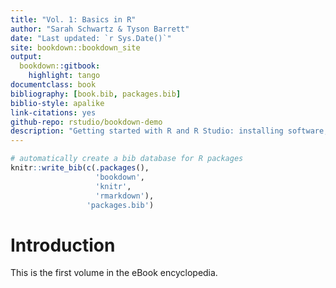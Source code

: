 --- 
title: "Vol. 1: Basics in R"
author: "Sarah Schwartz & Tyson Barrett"
date: "Last updated: `r Sys.Date()`"
site: bookdown::bookdown_site
output:
  bookdown::gitbook:
    highlight: tango
documentclass: book
bibliography: [book.bib, packages.bib]
biblio-style: apalike
link-citations: yes
github-repo: rstudio/bookdown-demo
description: "Getting started with R and R Studio: installing software, package management, and data wrangling"
---


```{r include=FALSE}
# automatically create a bib database for R packages
knitr::write_bib(c(.packages(), 
                   'bookdown',
                   'knitr', 
                   'rmarkdown'), 
                 'packages.bib')
```

# Introduction 


This is the first volume in the eBook encyclopedia.
